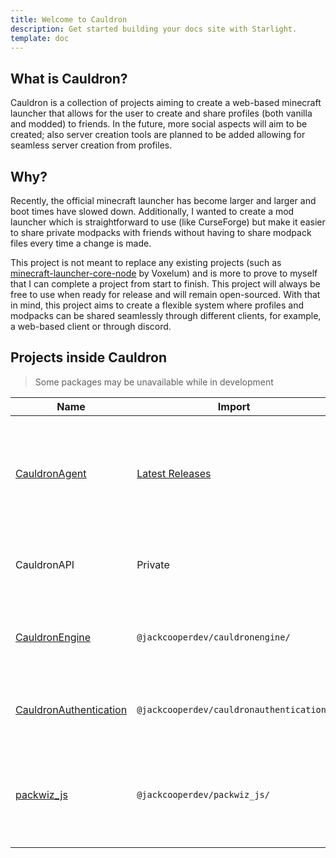 ```yaml
---
title: Welcome to Cauldron
description: Get started building your docs site with Starlight.
template: doc
---
```

## What is Cauldron?

Cauldron is a collection of projects
aiming to create a web-based minecraft launcher that allows for the user to create and share profiles
(both vanilla and modded) to friends.
In the future, more social aspects will aim to be created;
also server creation tools are planned to be added allowing for seamless server creation from profiles.

## Why?

Recently, the official minecraft launcher has become larger and larger and boot times have slowed down.
Additionally,
I wanted to create a mod launcher which is straightforward to use (like CurseForge)
but make it easier to share private modpacks with friends
without having to share modpack files every time a change is made.

This project is not meant to replace any existing projects
(such as [minecraft-launcher-core-node](https://github.com/Voxelum/minecraft-launcher-core-node) by Voxelum)
and is more to prove to myself that I can complete a project from start to finish.
This project will always be free to use when ready for release and will remain open-sourced.
With that in mind, this project aims
to create a flexible system where profiles and modpacks can be shared seamlessly through different clients,
for example, a web-based client or through discord.

## Projects inside Cauldron

> Some packages may be unavailable while in development

| Name                                                   | Import                                                                    | Description                                                                                     |
|--------------------------------------------------------|---------------------------------------------------------------------------|-------------------------------------------------------------------------------------------------|
| [CauldronAgent](/agent/introduction)                   | [Latest Releases](https://github.com/jackcooperdev/CauldronAgent/releases) | Client that manages profiles and provides an local REST interface for other applications to use |
| CauldronAPI                                            | Private                                                                   | REST API Responsible for saving profiles and modpacks.                                          |
| [CauldronEngine](/engine/introduction)                 | ```@jackcooperdev/cauldronengine/```                                       | Responsible for Downloading and Running Minecraft Instances                                     |
| [CauldronAuthentication](/authentication/introduction) | ```@jackcooperdev/cauldronauthentication/```                               | Responsible for Authenticating Minecraft Users                                                  |
| [packwiz_js](/packwizjs)                               | ```@jackcooperdev/packwiz_js/```                                           | NodeJS package that assists in creating / converting packwiz modpacks to JSON                   |


